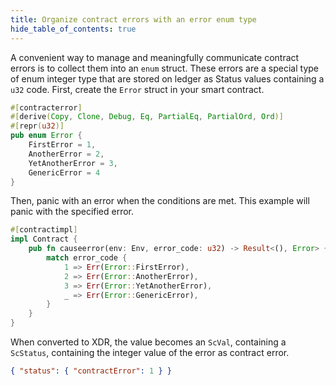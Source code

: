```yaml
---
title: Organize contract errors with an error enum type
hide_table_of_contents: true
---
```


A convenient way to manage and meaningfully communicate contract errors is to collect them into an `enum` struct. These errors are a special type of enum integer type that are stored on ledger as Status values containing a `u32` code. First, create the `Error` struct in your smart contract.

```rust
#[contracterror]
#[derive(Copy, Clone, Debug, Eq, PartialEq, PartialOrd, Ord)]
#[repr(u32)]
pub enum Error {
    FirstError = 1,
    AnotherError = 2,
    YetAnotherError = 3,
    GenericError = 4
}
```

Then, panic with an error when the conditions are met. This example will panic with the specified error.

```rust
#[contractimpl]
impl Contract {
    pub fn causeerror(env: Env, error_code: u32) -> Result<(), Error> {
        match error_code {
            1 => Err(Error::FirstError),
            2 => Err(Error::AnotherError),
            3 => Err(Error::YetAnotherError),
            _ => Err(Error::GenericError),
        }
    }
}
```

When converted to XDR, the value becomes an `ScVal`, containing a `ScStatus`, containing the integer value of the error as contract error.

```json
{ "status": { "contractError": 1 } }
```
